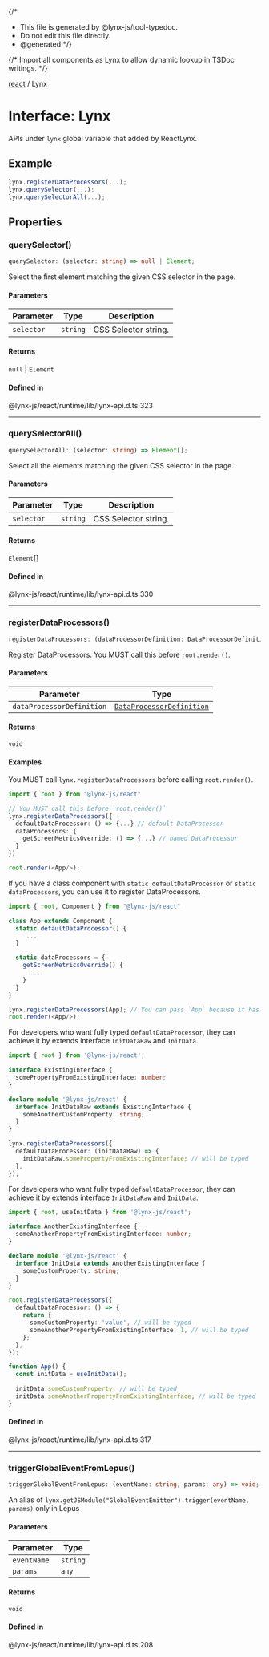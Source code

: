 {/\*

- This file is generated by @lynx-js/tool-typedoc.
- Do not edit this file directly.
- @generated
  \*/}

{/* Import all components as Lynx to allow dynamic lookup in TSDoc writings. */}

[react](/api/react/index.mdx) / Lynx

# Interface: Lynx

APIs under `lynx` global variable that added by ReactLynx.

## Example

```ts
lynx.registerDataProcessors(...);
lynx.querySelector(...);
lynx.querySelectorAll(...);
```

## Properties

### querySelector()

```ts
querySelector: (selector: string) => null | Element;
```

Select the first element matching the given CSS selector in the page.

#### Parameters

| Parameter  | Type     | Description          |
| ---------- | -------- | -------------------- |
| `selector` | `string` | CSS Selector string. |

#### Returns

`null` \| `Element`

#### Defined in

@lynx-js/react/runtime/lib/lynx-api.d.ts:323

---

### querySelectorAll()

```ts
querySelectorAll: (selector: string) => Element[];
```

Select all the elements matching the given CSS selector in the page.

#### Parameters

| Parameter  | Type     | Description          |
| ---------- | -------- | -------------------- |
| `selector` | `string` | CSS Selector string. |

#### Returns

`Element`[]

#### Defined in

@lynx-js/react/runtime/lib/lynx-api.d.ts:330

---

### registerDataProcessors()

```ts
registerDataProcessors: (dataProcessorDefinition: DataProcessorDefinition) => void;
```

Register DataProcessors. You MUST call this before `root.render()`.

#### Parameters

| Parameter                 | Type                                                                          |
| ------------------------- | ----------------------------------------------------------------------------- |
| `dataProcessorDefinition` | [`DataProcessorDefinition`](/api/react/Interface.DataProcessorDefinition.mdx) |

#### Returns

`void`

#### Examples

You MUST call `lynx.registerDataProcessors` before calling `root.render()`.

```ts
import { root } from "@lynx-js/react"

// You MUST call this before `root.render()`
lynx.registerDataProcessors({
  defaultDataProcessor: () => {...} // default DataProcessor
  dataProcessors: {
    getScreenMetricsOverride: () => {...} // named DataProcessor
  }
})

root.render(<App/>);
```

If you have a class component with `static defaultDataProcessor`
or `static dataProcessors`, you can use it to register DataProcessors.

```ts
import { root, Component } from "@lynx-js/react"

class App extends Component {
  static defaultDataProcessor() {
     ...
  }

  static dataProcessors = {
    getScreenMetricsOverride() {
      ...
    }
  }
}

lynx.registerDataProcessors(App); // You can pass `App` because it has the required shape
root.render(<App/>);
```

For developers who want fully typed `defaultDataProcessor`,
they can achieve it by extends interface `InitDataRaw` and `InitData`.

```ts
import { root } from '@lynx-js/react';

interface ExistingInterface {
  somePropertyFromExistingInterface: number;
}

declare module '@lynx-js/react' {
  interface InitDataRaw extends ExistingInterface {
    someAnotherCustomProperty: string;
  }
}

lynx.registerDataProcessors({
  defaultDataProcessor: (initDataRaw) => {
    initDataRaw.somePropertyFromExistingInterface; // will be typed
  },
});
```

For developers who want fully typed `defaultDataProcessor`,
they can achieve it by extends interface `InitDataRaw` and `InitData`.

```ts
import { root, useInitData } from '@lynx-js/react';

interface AnotherExistingInterface {
  someAnotherPropertyFromExistingInterface: number;
}

declare module '@lynx-js/react' {
  interface InitData extends AnotherExistingInterface {
    someCustomProperty: string;
  }
}

root.registerDataProcessors({
  defaultDataProcessor: () => {
    return {
      someCustomProperty: 'value', // will be typed
      someAnotherPropertyFromExistingInterface: 1, // will be typed
    };
  },
});

function App() {
  const initData = useInitData();

  initData.someCustomProperty; // will be typed
  initData.someAnotherPropertyFromExistingInterface; // will be typed
}
```

#### Defined in

@lynx-js/react/runtime/lib/lynx-api.d.ts:317

---

### triggerGlobalEventFromLepus()

```ts
triggerGlobalEventFromLepus: (eventName: string, params: any) => void;
```

An alias of `lynx.getJSModule("GlobalEventEmitter").trigger(eventName, params)` only in Lepus

#### Parameters

| Parameter   | Type     |
| ----------- | -------- |
| `eventName` | `string` |
| `params`    | `any`    |

#### Returns

`void`

#### Defined in

@lynx-js/react/runtime/lib/lynx-api.d.ts:208
